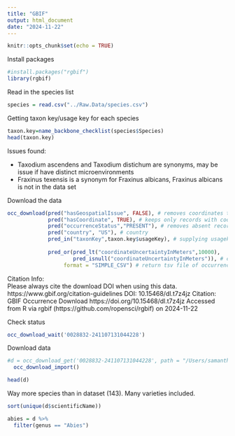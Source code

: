 ```yaml
---
title: "GBIF"
output: html_document
date: "2024-11-22"
---
```


```r
knitr::opts_chunk$set(echo = TRUE)
```

Install packages

```r
#install.packages("rgbif")
library(rgbif)
```

Read in the species list

```r
species = read.csv("../Raw.Data/species.csv")
```

Getting taxon key/usage key for each species

```r
taxon.key=name_backbone_checklist(species$Species)
head(taxon.key)
```

Issues found: 

* Taxodium ascendens and Taxodium distichum are synonyms, may be issue if have distinct microenvironments
* Fraxinus texensis is a synonym for Fraxinus albicans, Fraxinus albicans is not in the data set

Download the data

```r
occ_download(pred("hasGeospatialIssue", FALSE), # removes coordinates that are (0,0)
             pred("hasCoordinate", TRUE), # keeps only records with coordinates
             pred("occurrenceStatus","PRESENT"), # removes absent record
             pred("country", "US"), # country 
             pred_in("taxonKey",taxon.key$usageKey), # supplying usagekey
             
             pred_or(pred_lt("coordinateUncertaintyInMeters",10000),
                     pred_isnull("coordinateUncertaintyInMeters")), # coordinate Uncertainty is less than 10000 m or left blank
                  format = "SIMPLE_CSV") # return tsv file of occurrences
```

Citation Info:  
  Please always cite the download DOI when using this data.
  https://www.gbif.org/citation-guidelines
  DOI: 10.15468/dl.t7z4jz
  Citation:
  GBIF Occurrence Download https://doi.org/10.15468/dl.t7z4jz Accessed from R via rgbif (https://github.com/ropensci/rgbif) on 2024-11-22

Check status

```r
occ_download_wait('0028832-241107131044228')
```

Download data

```r
#d = occ_download_get('0028832-241107131044228', path = "/Users/samanthaworthy/Documents/GitHub/Habitat_Geographic_Ranges/Raw.Data") %>%
  occ_download_import()
```

```r
head(d)
```

Way more species than in dataset (143). Many varieties included.

```r
sort(unique(d$scientificName))
```

```r
abies = d %>%
  filter(genus == "Abies")
```

